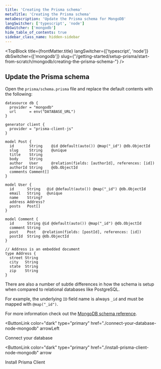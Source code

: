 ```yaml
---
title: 'Creating the Prisma schema'
metaTitle: 'Creating the Prisma schema'
metaDescription: 'Update the Prisma schema for MongoDB'
langSwitcher: ['typescript', 'node']
dbSwitcher: ['mongodb']
hide_table_of_contents: true
sidebar_class_name: hidden-sidebar
---
```


<TopBlock
  title={frontMatter.title}
  langSwitcher={['typescript', 'node']}
  dbSwitcher={['mongodb']}
  slug={"/getting-started/setup-prisma/start-from-scratch/mongodb/creating-the-prisma-schema-"}
 />


## Update the Prisma schema

Open the `prisma/schema.prisma` file and replace the default contents with the following:

```prisma file=prisma/schema.prisma
datasource db {
  provider = "mongodb"
  url      = env("DATABASE_URL")
}

generator client {
  provider = "prisma-client-js"
}

model Post {
  id       String    @id @default(auto()) @map("_id") @db.ObjectId
  slug     String    @unique
  title    String
  body     String
  author   User      @relation(fields: [authorId], references: [id])
  authorId String    @db.ObjectId
  comments Comment[]
}

model User {
  id      String   @id @default(auto()) @map("_id") @db.ObjectId
  email   String   @unique
  name    String?
  address Address?
  posts   Post[]
}

model Comment {
  id      String @id @default(auto()) @map("_id") @db.ObjectId
  comment String
  post    Post   @relation(fields: [postId], references: [id])
  postId  String @db.ObjectId
}

// Address is an embedded document
type Address {
  street String
  city   String
  state  String
  zip    String
}
```

There are also a number of subtle differences in how the schema is setup when compared to relational databases like PostgreSQL.

For example, the underlying `ID` field name is always `_id` and must be mapped with `@map("_id")`.

For more information check out the [MongoDB schema reference](/orm/reference/prisma-schema-reference#mongodb-2).

<NavigationLinksContainer>

<ButtonLink
  color="dark"
  type="primary"
  href="./connect-your-database-node-mongodb"
  arrowLeft
>
  Connect your database
</ButtonLink>

<ButtonLink
  color="dark"
  type="primary"
  href="./install-prisma-client-node-mongodb"
  arrow
>
  Install Prisma Client
</ButtonLink>

</NavigationLinksContainer>
